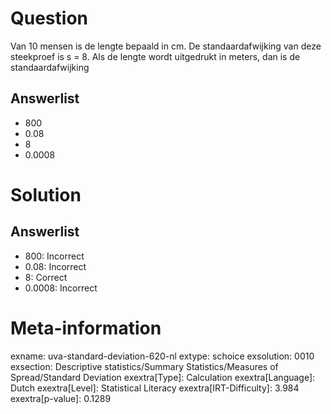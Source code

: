 Question
========

Van 10 mensen is de lengte bepaald in cm. De standaardafwijking van deze
steekproef is s = 8. Als de lengte wordt uitgedrukt in meters, dan is de
standaardafwijking

Answerlist
----------

* 800
* 0.08
* 8
* 0.0008

Solution
========

Answerlist
----------

* 800: Incorrect
* 0.08: Incorrect
* 8: Correct
* 0.0008: Incorrect

Meta-information
================
exname: uva-standard-deviation-620-nl
extype: schoice
exsolution: 0010
exsection: Descriptive statistics/Summary Statistics/Measures of Spread/Standard Deviation
exextra[Type]: Calculation
exextra[Language]: Dutch
exextra[Level]: Statistical Literacy
exextra[IRT-Difficulty]: 3.984
exextra[p-value]: 0.1289
